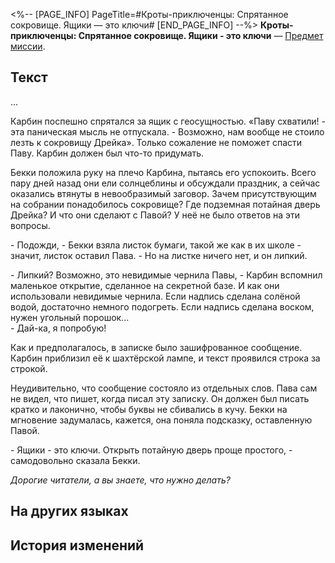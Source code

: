 <%-- [PAGE_INFO]
PageTitle=#Кроты-приключенцы: Спрятанное сокровище. Ящики — это ключи#
[END_PAGE_INFO] --%>
{{Предмет Инфобокс
|Название    = Кроты-приключенцы: Спрятанное сокровище. Ящики - это ключи
|id          = 140172
|Изображение = Предмет Записи.png
|Тип         = Предмет миссии
|Инвентарь   = Миссии
|Редкость    = 3
|Эффект      = 
|Описание    = Несколько страниц из детской приключенческой книги, очень популярной в Белобоге.
}}
{{Описание|''«Кроты, Кроты,<br />Сильны и умны!<br />Кроты, Кроты,<br />Вам в руки бразды!»''}}
'''Кроты-приключенцы: Спрятанное сокровище. Ящики - это ключи''' — [[Предмет миссии]].

==Текст==
<div align="center">{{Цвет|Ключевой|Ящики - это ключи}}</div>
...

Карбин поспешно спрятался за ящик с геосущностью. «Паву схватили! - эта паническая мысль не отпускала. - Возможно, нам вообще не стоило лезть к сокровищу Дрейка». Только сожаление не поможет спасти Паву. Карбин должен был что-то придумать.

Бекки положила руку на плечо Карбина, пытаясь его успокоить. Всего пару дней назад они ели солнцеблины и обсуждали праздник, а сейчас оказались втянуты в невообразимый заговор. Зачем присутствующим на собрании понадобилось сокровище? Где подземная потайная дверь Дрейка? И что они сделают с Павой? У неё не было ответов на эти вопросы.

- Подожди, - Бекки взяла листок бумаги, такой же как в их школе - значит, листок оставил Пава. - Но на листке ничего нет, и он липкий.

- Липкий? Возможно, это невидимые чернила Павы, - Карбин вспомнил маленькое открытие, сделанное на секретной базе. И как они использовали невидимые чернила. Если надпись сделана солёной водой, достаточно немного подогреть. Если надпись сделана воском, нужен угольный порошок...<br />- Дай-ка, я попробую!

Как и предполагалось, в записке было зашифрованное сообщение. Карбин приблизил её к шахтёрской лампе, и текст проявился строка за строкой.

{{Цвет|Выделенный|«Стеллажи, ящики, расставить, одинаково».}}

Неудивительно, что сообщение состояло из отдельных слов. Пава сам не видел, что пишет, когда писал эту записку. Он должен был писать кратко и лаконично, чтобы буквы не сбивались в кучу. Бекки на мгновение задумалась, кажется, она поняла подсказку, оставленную Павой.

- Ящики - это ключи. Открыть потайную дверь проще простого, - самодовольно сказала Бекки.

''Дорогие читатели, а вы знаете, что нужно делать?''

{{Цвет|Выделенный|''Кротовий совет: внимательно осмотрите полки с обеих сторон, чтобы найти ответ.''}}

==На других языках==
{{На других языках
|en   = ''The Adventurous Moles: Hidden Treasure'' &mdash; "The Crates Are the Keys"
|zhs  = 《冒险鼹鼠队：隐形的宝藏》「货箱便是钥匙」
|zht  = 《冒險鼴鼠隊：隱形的寶藏》「貨箱便是鑰匙」
|ja   = 『モグラ冒険隊・見えない宝物』「箱がカギだ」
|ko   = ≪두더지 모험단: 숨겨진 보물≫ 「화물 상자가 관건」
|es   = Las cajas son las llaves - «Los topos aventureros: el tesoro invisible»
|fr   = ''Les Taupes aventurières&nbsp;: Le trésor caché'' &mdash; «&nbsp;Les caisses sont les clés&nbsp;»
|ru   = Кроты-приключенцы: Спрятанное сокровище. Ящики - это ключи
|th   = "การผจญภัยของแก๊งตัวตุ่น: สมบัติเร้นลับ" - กล่องสินค้าคือกุญแจ
|vi   = "Đội Chuột Chũi Phiêu Lưu: Kho Báu Ẩn Giấu" - "Thùng Hàng Chính Là Chìa Khóa"
|de   = „Die abenteuerlustigen Maulwürfe: Verborgener Schatz“ – Die Kisten sind der Schlüssel
|id   = "Petualang The Moles: Harta Karun Tersembunyi" &mdash; Peti Adalah Kunci
|pt   = "As Toupeiras Aventureiras: Tesouro Escondido" – "As Caixas São as Chaves"
}}

==История изменений==
{{История изменений|3.5}}